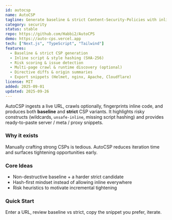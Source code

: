 ```yaml
---
id: autocsp
name: AutoCSP
tagline: Generate baseline & strict Content-Security-Policies with inline hash support.
category: security
status: stable
repo: https://github.com/Habbi2/AutoCPS
demo: https://auto-cps.vercel.app
tech: ["Next.js", "TypeScript", "Tailwind"]
features:
  - Baseline & strict CSP generation
  - Inline script & style hashing (SHA-256)
  - Risk scoring & issue detection
  - Multi-page crawl & runtime discovery (optional)
  - Directive diffs & origin summaries
  - Export snippets (Helmet, nginx, Apache, Cloudflare)
license: MIT
added: 2025-09-01
updated: 2025-09-26
---
```


AutoCSP ingests a live URL, crawls optionally, fingerprints inline code, and produces both **baseline** and **strict** CSP variants. It highlights risky constructs (wildcards, `unsafe-inline`, missing script hashing) and provides ready-to-paste server / meta / proxy snippets.

### Why it exists
Manually crafting strong CSPs is tedious. AutoCSP reduces iteration time and surfaces tightening opportunities early.

### Core Ideas
- Non-destructive baseline + a harder strict candidate
- Hash-first mindset instead of allowing inline everywhere
- Risk heuristics to motivate incremental tightening

### Quick Start
Enter a URL, review baseline vs strict, copy the snippet you prefer, iterate.
